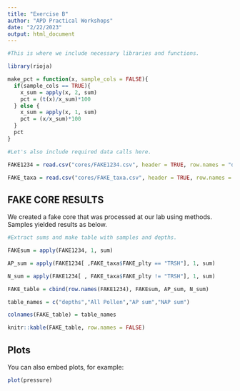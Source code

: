 ```yaml
---
title: "Exercise B"
author: "APD Practical Workshops"
date: "2/22/2023"
output: html_document
---
```


```r

#This is where we include necessary libraries and functions.

library(rioja)

make_pct = function(x, sample_cols = FALSE){
  if(sample_cols == TRUE){
    x_sum = apply(x, 2, sum)
    pct = (t(x)/x_sum)*100
  } else {
    x_sum = apply(x, 1, sum)
    pct = (x/x_sum)*100
  }
  pct
}

#Let's also include required data calls here.

FAKE1234 = read.csv("cores/FAKE1234.csv", header = TRUE, row.names = "depth")

FAKE_taxa = read.csv("cores/FAKE_taxa.csv", header = TRUE, row.names = "X")


```

## FAKE CORE RESULTS

We created a fake core that was processed at our lab using methods. Samples yielded results as below.

```r

#Extract sums and make table with samples and depths.

FAKEsum = apply(FAKE1234, 1, sum)

AP_sum = apply(FAKE1234[ ,FAKE_taxa$FAKE_plty == "TRSH"], 1, sum)

N_sum = apply(FAKE1234[ , FAKE_taxa$FAKE_plty != "TRSH"], 1, sum)

FAKE_table = cbind(row.names(FAKE1234), FAKEsum, AP_sum, N_sum)

table_names = c("depths","All Pollen","AP sum","NAP sum")

colnames(FAKE_table) = table_names

knitr::kable(FAKE_table, row.names = FALSE)

```

## Plots

You can also embed plots, for example:

```r
plot(pressure)
```


